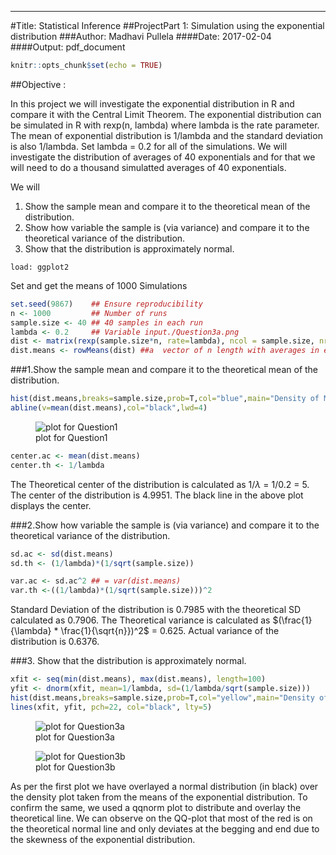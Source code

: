 ---
#Title: Statistical Inference
##ProjectPart 1: Simulation using the exponential distribution
###Author: Madhavi Pullela 
####Date: 2017-02-04
####Output: pdf_document



```r
knitr::opts_chunk$set(echo = TRUE)
```


##Objective : 

In this project we will investigate the exponential distribution in R and compare it with the Central Limit Theorem. The exponential distribution can be simulated in R with rexp(n, lambda) where lambda is the rate parameter.
The mean of exponential distribution is 1/lambda and the standard deviation is also 1/lambda.
Set lambda = 0.2 for all of the simulations. 
We will investigate the distribution of averages of 40 exponentials and for that we will need to do a thousand simulatted averages of 40 exponentials. 

We will 

1. Show the sample mean and compare it to the theoretical mean of the distribution.
2. Show how variable the sample is (via variance) and compare it to the theoretical variance of the distribution.
3. Show that the distribution is approximately normal.

```
load: ggplot2
```

Set and get the means of 1000 Simulations

```r
set.seed(9867)    ## Ensure reproducibility
n <- 1000         ## Number of runs
sample.size <- 40 ## 40 samples in each run
lambda <- 0.2     ## Variable input./Question3a.png
dist <- matrix(rexp(sample.size*n, rate=lambda), ncol = sample.size, nrow=n)
dist.means <- rowMeans(dist) ##a  vector of n length with averages in each row based on sample size means
```

###1.Show the sample mean and compare it to the theoretical mean of the distribution.

```r
hist(dist.means,breaks=sample.size,prob=T,col="blue",main="Density of Means",ylab="Density")
abline(v=mean(dist.means),col="black",lwd=4)
```

![plot for Question1](./Question1.png) 

```r
center.ac <- mean(dist.means)
center.th <- 1/lambda
```

The Theoretical center of the distribution is calculated as $1/\lambda$ = 1/0.2 = 5. The center of the distribution is 4.9951. The black line in the above plot displays the center.


###2.Show how variable the sample is (via variance) and compare it to the theoretical variance of the distribution.

```r
sd.ac <- sd(dist.means)
sd.th <- (1/lambda)*(1/sqrt(sample.size))

var.ac <- sd.ac^2 ## = var(dist.means)
var.th <-((1/lambda)*(1/sqrt(sample.size)))^2
```

Standard Deviation of the distribution is 0.7985 with the theoretical SD calculated as 0.7906.
The Theoretical variance is calculated as $(\frac{1}{\lambda} * \frac{1}{\sqrt{n}})^2$ = 0.625. Actual variance of the distribution is 0.6376.


###3. Show that the distribution is approximately normal.

```r
xfit <- seq(min(dist.means), max(dist.means), length=100)
yfit <- dnorm(xfit, mean=1/lambda, sd=(1/lambda/sqrt(sample.size)))
hist(dist.means,breaks=sample.size,prob=T,col="yellow",main="Density of Means",ylab="Density")
lines(xfit, yfit, pch=22, col="black", lty=5)
```

![plot for Question3a](./Question3a.png) 


![plot for Question3b](./Question3b.png) 

As per the first plot we have overlayed a normal distribution (in black) over the density plot taken from the means of the exponential distribution. To confirm the same, we used a qqnorm plot to distribute and overlay the theoretical line.
We can observe on the QQ-plot that most of the red is on the theoretical normal line and only deviates at the begging and end due to the skewness of the exponential distribution.




